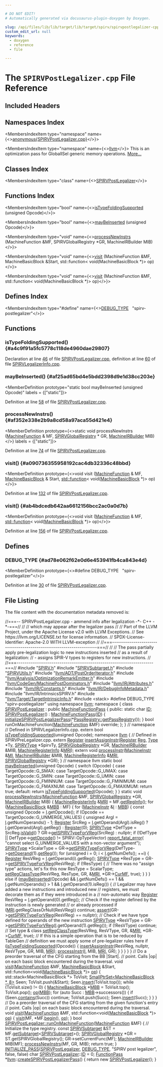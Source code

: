 ```yaml
---

# DO NOT EDIT!
# Automatically generated via docusaurus-plugin-doxygen by Doxygen.

slug: /api/files/lib/lib/target/lib/target/spirv/spirvpostlegalizer-cpp
custom_edit_url: null
keywords:
  - doxygen
  - reference
  - file

---
```





# The `SPIRVPostLegalizer.cpp` File Reference

<DoxygenPage pluginConfig={pluginConfig}>



## Included Headers

<IncludesList>
<IncludesListItem
  filePath="SPIRV.h"
  permalink="/docs/api/files/lib/lib/target/lib/target/spirv/spirv-h"
  isLocal="true" />
<IncludesListItem
  filePath="SPIRVSubtarget.h"
  permalink="/docs/api/files/lib/lib/target/lib/target/spirv/spirvsubtarget-h"
  isLocal="true" />
<IncludesListItem
  filePath="SPIRVUtils.h"
  permalink="/docs/api/files/lib/lib/target/lib/target/spirv/spirvutils-h"
  isLocal="true" />
<IncludesListItem
  filePath="llvm/ADT/PostOrderIterator.h"
  permalink="/docs/api/files/include/include/llvm/include/llvm/adt/postorderiterator-h"
  isLocal="true" />
<IncludesListItem
  filePath="llvm/Analysis/OptimizationRemarkEmitter.h"
  permalink="/docs/api/files/include/include/llvm/include/llvm/analysis/optimizationremarkemitter-h"
  isLocal="true" />
<IncludesListItem
  filePath="llvm/CodeGen/MachinePostDominators.h"
  permalink="/docs/api/files/include/include/llvm/include/llvm/codegen/machinepostdominators-h"
  isLocal="true" />
<IncludesListItem
  filePath="llvm/IR/Attributes.h"
  permalink="/docs/api/files/include/include/llvm/include/llvm/ir/attributes-h"
  isLocal="true" />
<IncludesListItem
  filePath="llvm/IR/Constants.h"
  permalink="/docs/api/files/include/include/llvm/include/llvm/ir/constants-h"
  isLocal="true" />
<IncludesListItem
  filePath="llvm/IR/DebugInfoMetadata.h"
  permalink="/docs/api/files/include/include/llvm/include/llvm/ir/debuginfometadata-h"
  isLocal="true" />
<IncludesListItem
  filePath="llvm/IR/IntrinsicsSPIRV.h"
  permalink=""
  isLocal="true" />
<IncludesListItem
  filePath="llvm/Target/TargetIntrinsicInfo.h"
  permalink="/docs/api/files/include/include/llvm/include/llvm/target/targetintrinsicinfo-h"
  isLocal="true" />
<IncludesListItem
  filePath="stack"
  permalink=""
  isLocal="false" />
</IncludesList>

## Namespaces Index

<MembersIndex>

<MembersIndexItem
  type="namespace"
  name={<><a href="/docs/api/namespaces/anonymous-spirvpostlegalizer-cpp-">anonymous&#123;SPIRVPostLegalizer.cpp&#125;</a></>}>
</MembersIndexItem>

<MembersIndexItem
  type="namespace"
  name={<><a href="/docs/api/namespaces/llvm">llvm</a></>}>
This is an optimization pass for GlobalISel generic memory operations. <a href="/docs/api/namespaces/llvm/#details">More...</a>
</MembersIndexItem>

</MembersIndex>

## Classes Index

<MembersIndex>

<MembersIndexItem
  type="class"
  name={<><a href="/docs/api/classes/anonymous-namespace-spirvpostlegalizer-cpp-/spirvpostlegalizer">SPIRVPostLegalizer</a></>}>
</MembersIndexItem>

</MembersIndex>

## Functions Index

<MembersIndex>

<MembersIndexItem
  type="bool"
  name={<><a href="#a4c9f91a5fc5778c118de4960dae29807">isTypeFoldingSupported</a> (unsigned Opcode)</>}>
</MembersIndexItem>

<MembersIndexItem
  type="bool"
  name={<><a href="#af25ad65bd4e5bdd2398d9e1d38cc203e">mayBeInserted</a> (unsigned Opcode)</>}>
</MembersIndexItem>

<MembersIndexItem
  type="void"
  name={<><a href="#af352e338e2b9a8cd58a97aca55d421e4">processNewInstrs</a> (MachineFunction &amp;MF, SPIRVGlobalRegistry &#42;GR, MachineIRBuilder MIB)</>}>
</MembersIndexItem>

<MembersIndexItem
  type="void"
  name={<><a href="#a090736355958192cac4db32336c48bbd">visit</a> (MachineFunction &amp;MF, MachineBasicBlock &amp;Start, std::function&lt; void(MachineBasicBlock &#42;)&gt; op)</>}>
</MembersIndexItem>

<MembersIndexItem
  type="void"
  name={<><a href="#ab4bdcedb642aa6612156bcc2ac0a0d7b">visit</a> (MachineFunction &amp;MF, std::function&lt; void(MachineBasicBlock &#42;)&gt; op)</>}>
</MembersIndexItem>

</MembersIndex>

## Defines Index

<MembersIndex>

<MembersIndexItem
  type="#define"
  name={<><a href="#ad78e062f62e0d6e453941fb4ca843e4d">DEBUG&#95;TYPE</a>&nbsp;&nbsp;&nbsp;&quot;spirv-postlegalizer&quot;</>}>
</MembersIndexItem>

</MembersIndex>


<SectionDefinition>

## Functions

### isTypeFoldingSupported() {#a4c9f91a5fc5778c118de4960dae29807}

<MemberDefinition
  prototype="bool isTypeFoldingSupported (unsigned Opcode)">

Declaration at line <a href="#l00046">46</a> of file <a href="/docs/api/files/lib/lib/target/lib/target/spirv/spirvpostlegalizer-cpp">SPIRVPostLegalizer.cpp</a>, definition at line <a href="/docs/api/files/lib/lib/target/lib/target/spirv/spirvlegalizerinfo-cpp/#l00060">60</a> of file <a href="/docs/api/files/lib/lib/target/lib/target/spirv/spirvlegalizerinfo-cpp">SPIRVLegalizerInfo.cpp</a>.
</MemberDefinition>

### mayBeInserted() {#af25ad65bd4e5bdd2398d9e1d38cc203e}

<MemberDefinition
  prototype="static bool mayBeInserted (unsigned Opcode)"
  labels = {["static"]}>

Definition at line <a href="#l00058">58</a> of file <a href="/docs/api/files/lib/lib/target/lib/target/spirv/spirvpostlegalizer-cpp">SPIRVPostLegalizer.cpp</a>.
</MemberDefinition>

### processNewInstrs() {#af352e338e2b9a8cd58a97aca55d421e4}

<MemberDefinition
  prototype={<>static void processNewInstrs (<a href="/docs/api/classes/llvm/machinefunction">MachineFunction</a> &amp; MF, <a href="/docs/api/classes/llvm/spirvglobalregistry">SPIRVGlobalRegistry</a> &#42; GR, <a href="/docs/api/classes/llvm/machineirbuilder">MachineIRBuilder</a> MIB)</>}
  labels = {["static"]}>

Definition at line <a href="#l00074">74</a> of file <a href="/docs/api/files/lib/lib/target/lib/target/spirv/spirvpostlegalizer-cpp">SPIRVPostLegalizer.cpp</a>.
</MemberDefinition>

### visit() {#a090736355958192cac4db32336c48bbd}

<MemberDefinition
  prototype={<>void visit (<a href="/docs/api/classes/llvm/machinefunction">MachineFunction</a> &amp; MF, <a href="/docs/api/classes/llvm/machinebasicblock">MachineBasicBlock</a> &amp; Start, <a href="/docs/api/files/lib/lib/analysis/regionprinter-cpp/#aa37fbbce2360106772fd97ed06455d55">std::function</a>&lt; void(<a href="/docs/api/classes/llvm/machinebasicblock">MachineBasicBlock</a> &#42;)&gt; op)</>}>

Definition at line <a href="#l00132">132</a> of file <a href="/docs/api/files/lib/lib/target/lib/target/spirv/spirvpostlegalizer-cpp">SPIRVPostLegalizer.cpp</a>.
</MemberDefinition>

### visit() {#ab4bdcedb642aa6612156bcc2ac0a0d7b}

<MemberDefinition
  prototype={<>void visit (<a href="/docs/api/classes/llvm/machinefunction">MachineFunction</a> &amp; MF, <a href="/docs/api/files/lib/lib/analysis/regionprinter-cpp/#aa37fbbce2360106772fd97ed06455d55">std::function</a>&lt; void(<a href="/docs/api/classes/llvm/machinebasicblock">MachineBasicBlock</a> &#42;)&gt; op)</>}>

Definition at line <a href="#l00156">156</a> of file <a href="/docs/api/files/lib/lib/target/lib/target/spirv/spirvpostlegalizer-cpp">SPIRVPostLegalizer.cpp</a>.
</MemberDefinition>

</SectionDefinition>

<SectionDefinition>

## Defines

### DEBUG&#95;TYPE {#ad78e062f62e0d6e453941fb4ca843e4d}

<MemberDefinition
  prototype={<>#define DEBUG&#95;TYPE&nbsp;&nbsp;&nbsp;&quot;spirv-postlegalizer&quot;</>}>

Definition at line <a href="#l00030">30</a> of file <a href="/docs/api/files/lib/lib/target/lib/target/spirv/spirvpostlegalizer-cpp">SPIRVPostLegalizer.cpp</a>.
</MemberDefinition>

</SectionDefinition>

## File Listing

The file content with the documentation metadata removed is:

<ProgramListing>

<Link id="l00001" /><CodeLine lineNumber="1"><span class="doxyHighlightComment">//===-- SPIRVPostLegalizer.cpp - ammend info after legalization -&#42;- C++ -&#42;-===//</span></CodeLine>
<Link id="l00002" /><CodeLine lineNumber="2"><span class="doxyHighlightComment">//</span></CodeLine>
<Link id="l00003" /><CodeLine lineNumber="3"><span class="doxyHighlightComment">// which may appear after the legalizer pass</span></CodeLine>
<Link id="l00004" /><CodeLine lineNumber="4"><span class="doxyHighlightComment">//</span></CodeLine>
<Link id="l00005" /><CodeLine lineNumber="5"><span class="doxyHighlightComment">// Part of the LLVM Project, under the Apache License v2.0 with LLVM Exceptions.</span></CodeLine>
<Link id="l00006" /><CodeLine lineNumber="6"><span class="doxyHighlightComment">// See https://llvm.org/LICENSE.txt for license information.</span></CodeLine>
<Link id="l00007" /><CodeLine lineNumber="7"><span class="doxyHighlightComment">// SPDX-License-Identifier: Apache-2.0 WITH LLVM-exception</span></CodeLine>
<Link id="l00008" /><CodeLine lineNumber="8"><span class="doxyHighlightComment">//</span></CodeLine>
<Link id="l00009" /><CodeLine lineNumber="9"><span class="doxyHighlightComment">//===----------------------------------------------------------------------===//</span></CodeLine>
<Link id="l00010" /><CodeLine lineNumber="10"><span class="doxyHighlightComment">//</span></CodeLine>
<Link id="l00011" /><CodeLine lineNumber="11"><span class="doxyHighlightComment">// The pass partially apply pre-legalization logic to new instructions inserted</span></CodeLine>
<Link id="l00012" /><CodeLine lineNumber="12"><span class="doxyHighlightComment">// as a result of legalization:</span></CodeLine>
<Link id="l00013" /><CodeLine lineNumber="13"><span class="doxyHighlightComment">// - assigns SPIR-V types to registers for new instructions.</span></CodeLine>
<Link id="l00014" /><CodeLine lineNumber="14"><span class="doxyHighlightComment">//</span></CodeLine>
<Link id="l00015" /><CodeLine lineNumber="15"><span class="doxyHighlightComment">//===----------------------------------------------------------------------===//</span></CodeLine>
<Link id="l00016" /><CodeLine lineNumber="16"></CodeLine>
<Link id="l00017" /><CodeLine lineNumber="17"><span class="doxyHighlightPreprocessor">#include &quot;<a href="/docs/api/files/lib/lib/target/lib/target/spirv/spirv-h">SPIRV.h</a>&quot;</span></CodeLine>
<Link id="l00018" /><CodeLine lineNumber="18"><span class="doxyHighlightPreprocessor">#include &quot;<a href="/docs/api/files/lib/lib/target/lib/target/spirv/spirvsubtarget-h">SPIRVSubtarget.h</a>&quot;</span></CodeLine>
<Link id="l00019" /><CodeLine lineNumber="19"><span class="doxyHighlightPreprocessor">#include &quot;<a href="/docs/api/files/lib/lib/target/lib/target/spirv/spirvutils-h">SPIRVUtils.h</a>&quot;</span></CodeLine>
<Link id="l00020" /><CodeLine lineNumber="20"><span class="doxyHighlightPreprocessor">#include &quot;<a href="/docs/api/files/include/include/llvm/include/llvm/adt/postorderiterator-h">llvm/ADT/PostOrderIterator.h</a>&quot;</span></CodeLine>
<Link id="l00021" /><CodeLine lineNumber="21"><span class="doxyHighlightPreprocessor">#include &quot;<a href="/docs/api/files/include/include/llvm/include/llvm/analysis/optimizationremarkemitter-h">llvm/Analysis/OptimizationRemarkEmitter.h</a>&quot;</span></CodeLine>
<Link id="l00022" /><CodeLine lineNumber="22"><span class="doxyHighlightPreprocessor">#include &quot;<a href="/docs/api/files/include/include/llvm/include/llvm/codegen/machinepostdominators-h">llvm/CodeGen/MachinePostDominators.h</a>&quot;</span></CodeLine>
<Link id="l00023" /><CodeLine lineNumber="23"><span class="doxyHighlightPreprocessor">#include &quot;<a href="/docs/api/files/include/include/llvm/include/llvm/ir/attributes-h">llvm/IR/Attributes.h</a>&quot;</span></CodeLine>
<Link id="l00024" /><CodeLine lineNumber="24"><span class="doxyHighlightPreprocessor">#include &quot;<a href="/docs/api/files/include/include/llvm/include/llvm/ir/constants-h">llvm/IR/Constants.h</a>&quot;</span></CodeLine>
<Link id="l00025" /><CodeLine lineNumber="25"><span class="doxyHighlightPreprocessor">#include &quot;<a href="/docs/api/files/include/include/llvm/include/llvm/ir/debuginfometadata-h">llvm/IR/DebugInfoMetadata.h</a>&quot;</span></CodeLine>
<Link id="l00026" /><CodeLine lineNumber="26"><span class="doxyHighlightPreprocessor">#include &quot;llvm/IR/IntrinsicsSPIRV.h&quot;</span></CodeLine>
<Link id="l00027" /><CodeLine lineNumber="27"><span class="doxyHighlightPreprocessor">#include &quot;<a href="/docs/api/files/include/include/llvm/include/llvm/target/targetintrinsicinfo-h">llvm/Target/TargetIntrinsicInfo.h</a>&quot;</span></CodeLine>
<Link id="l00028" /><CodeLine lineNumber="28"><span class="doxyHighlightPreprocessor">#include &lt;stack&gt;</span></CodeLine>
<Link id="l00029" /><CodeLine lineNumber="29"></CodeLine>
<Link id="l00030" /><CodeLine lineNumber="30" lineLink="#ad78e062f62e0d6e453941fb4ca843e4d"><span class="doxyHighlightPreprocessor">#define DEBUG&#95;TYPE &quot;spirv-postlegalizer&quot;</span></CodeLine>
<Link id="l00031" /><CodeLine lineNumber="31"></CodeLine>
<Link id="l00032" /><CodeLine lineNumber="32"><span class="doxyHighlightKeyword">using namespace </span><span class="doxyHighlight"><a href="/docs/api/namespaces/llvm">llvm</a>;</span></CodeLine>
<Link id="l00033" /><CodeLine lineNumber="33"></CodeLine>
<Link id="l00034" /><CodeLine lineNumber="34" lineLink="/docs/api/namespaces/anonymous-spirvpostlegalizer-cpp-"><span class="doxyHighlightKeyword">namespace </span><span class="doxyHighlight">&#123;</span></CodeLine>
<Link id="l00035" /><CodeLine lineNumber="35" lineLink="/docs/api/classes/anonymous-namespace-spirvpostlegalizer-cpp-/spirvpostlegalizer"><span class="doxyHighlightKeyword">class </span><span class="doxyHighlight"><a href="/docs/api/classes/anonymous-namespace-spirvpostlegalizer-cpp-/spirvpostlegalizer/#aa85542cc4b7dc9fb353a528f2691bf77">SPIRVPostLegalizer</a> : </span><span class="doxyHighlightKeyword">public</span><span class="doxyHighlight"> <a href="/docs/api/classes/llvm/machinefunctionpass/#a29c81d2386f4a727c6d33413807530c8">MachineFunctionPass</a> &#123;</span></CodeLine>
<Link id="l00036" /><CodeLine lineNumber="36"><span class="doxyHighlightKeyword">public</span><span class="doxyHighlight">:</span></CodeLine>
<Link id="l00037" /><CodeLine lineNumber="37" lineLink="/docs/api/classes/anonymous-namespace-spirvpostlegalizer-cpp-/spirvpostlegalizer/#a5393d5feec025dae03860aa9bf098f54"><span class="doxyHighlight">  </span><span class="doxyHighlightKeyword">static</span><span class="doxyHighlight"> </span><span class="doxyHighlightKeywordType">char</span><span class="doxyHighlight"> <a href="/docs/api/classes/anonymous-namespace-spirvpostlegalizer-cpp-/spirvpostlegalizer/#a5393d5feec025dae03860aa9bf098f54">ID</a>;</span></CodeLine>
<Link id="l00038" /><CodeLine lineNumber="38" lineLink="/docs/api/classes/anonymous-namespace-spirvpostlegalizer-cpp-/spirvpostlegalizer/#aa85542cc4b7dc9fb353a528f2691bf77"><span class="doxyHighlight">  <a href="/docs/api/classes/anonymous-namespace-spirvpostlegalizer-cpp-/spirvpostlegalizer/#aa85542cc4b7dc9fb353a528f2691bf77">SPIRVPostLegalizer</a>() : <a href="/docs/api/classes/llvm/machinefunctionpass/#a29c81d2386f4a727c6d33413807530c8">MachineFunctionPass</a>(<a href="/docs/api/classes/anonymous-namespace-spirvpostlegalizer-cpp-/spirvpostlegalizer/#a5393d5feec025dae03860aa9bf098f54">ID</a>) &#123;</span></CodeLine>
<Link id="l00039" /><CodeLine lineNumber="39"><span class="doxyHighlight">    <a href="/docs/api/namespaces/llvm/#a9d3a029b26efa56316ef9fb297770a48">initializeSPIRVPostLegalizerPass</a>(&#42;<a href="/docs/api/classes/llvm/passregistry/#a05a729900b76c89e808c6c3094921b2f">PassRegistry::getPassRegistry</a>());</span></CodeLine>
<Link id="l00040" /><CodeLine lineNumber="40"><span class="doxyHighlight">  &#125;</span></CodeLine>
<Link id="l00041" /><CodeLine lineNumber="41"><span class="doxyHighlight">  </span><span class="doxyHighlightKeywordType">bool</span><span class="doxyHighlight"> runOnMachineFunction(<a href="/docs/api/classes/llvm/machinefunction">MachineFunction</a> &amp;MF) </span><span class="doxyHighlightKeyword">override</span><span class="doxyHighlight">;</span></CodeLine>
<Link id="l00042" /><CodeLine lineNumber="42"><span class="doxyHighlight">&#125;;</span></CodeLine>
<Link id="l00043" /><CodeLine lineNumber="43"><span class="doxyHighlight">&#125; </span><span class="doxyHighlightComment">// namespace</span></CodeLine>
<Link id="l00044" /><CodeLine lineNumber="44"></CodeLine>
<Link id="l00045" /><CodeLine lineNumber="45"><span class="doxyHighlightComment">// Defined in SPIRVLegalizerInfo.cpp.</span></CodeLine>
<Link id="l00046" /><CodeLine lineNumber="46"><span class="doxyHighlightKeyword">extern</span><span class="doxyHighlight"> </span><span class="doxyHighlightKeywordType">bool</span><span class="doxyHighlight"> <a href="#a4c9f91a5fc5778c118de4960dae29807">isTypeFoldingSupported</a>(</span><span class="doxyHighlightKeywordType">unsigned</span><span class="doxyHighlight"> Opcode);</span></CodeLine>
<Link id="l00047" /><CodeLine lineNumber="47"></CodeLine>
<Link id="l00048" /><CodeLine lineNumber="48"><span class="doxyHighlightKeyword">namespace </span><span class="doxyHighlight"><a href="/docs/api/namespaces/llvm">llvm</a> &#123;</span></CodeLine>
<Link id="l00049" /><CodeLine lineNumber="49"><span class="doxyHighlightComment">//  Defined in SPIRVPreLegalizer.cpp.</span></CodeLine>
<Link id="l00050" /><CodeLine lineNumber="50"><span class="doxyHighlightKeyword">extern</span><span class="doxyHighlight"> <a href="/docs/api/classes/llvm/register">Register</a> <a href="/docs/api/namespaces/llvm/#a3a2222b2a89839a157c1b2992743effe">insertAssignInstr</a>(<a href="/docs/api/classes/llvm/register">Register</a> <a href="/docs/api/files/lib/lib/codegen/machinesink-cpp/#a359e1ff26f6d466d927a61aae45b05c3">Reg</a>, <a href="/docs/api/classes/llvm/type">Type</a> &#42;Ty, <a href="/docs/api/namespaces/llvm/#a8555f84b0afdf8f97a3dff75ed354ec2">SPIRVType</a> &#42;SpirvTy,</span></CodeLine>
<Link id="l00051" /><CodeLine lineNumber="51"><span class="doxyHighlight">                                  <a href="/docs/api/classes/llvm/spirvglobalregistry">SPIRVGlobalRegistry</a> &#42;GR,</span></CodeLine>
<Link id="l00052" /><CodeLine lineNumber="52"><span class="doxyHighlight">                                  <a href="/docs/api/classes/llvm/machineirbuilder">MachineIRBuilder</a> &amp;MIB,</span></CodeLine>
<Link id="l00053" /><CodeLine lineNumber="53"><span class="doxyHighlight">                                  <a href="/docs/api/classes/llvm/machineregisterinfo">MachineRegisterInfo</a> &amp;<a href="/docs/api/files/lib/lib/target/lib/target/aarch64/aarch64advsimdscalarpass-cpp/#aacd2ab195054a3e6a74bfbb9d5d571c8">MRI</a>);</span></CodeLine>
<Link id="l00054" /><CodeLine lineNumber="54"><span class="doxyHighlightKeyword">extern</span><span class="doxyHighlight"> </span><span class="doxyHighlightKeywordType">void</span><span class="doxyHighlight"> <a href="/docs/api/namespaces/llvm/#ab2d5aaa74bb3796fbcd85861222730ab">processInstr</a>(<a href="/docs/api/classes/llvm/machineinstr">MachineInstr</a> &amp;<a href="/docs/api/files/lib/lib/codegen/lib/codegen/globalisel/irtranslator-cpp/#abe44dfdea65b4f7e11e0a608ab708b76">MI</a>, <a href="/docs/api/classes/llvm/machineirbuilder">MachineIRBuilder</a> &amp;MIB,</span></CodeLine>
<Link id="l00055" /><CodeLine lineNumber="55"><span class="doxyHighlight">                         <a href="/docs/api/classes/llvm/machineregisterinfo">MachineRegisterInfo</a> &amp;<a href="/docs/api/files/lib/lib/target/lib/target/aarch64/aarch64advsimdscalarpass-cpp/#aacd2ab195054a3e6a74bfbb9d5d571c8">MRI</a>, <a href="/docs/api/classes/llvm/spirvglobalregistry">SPIRVGlobalRegistry</a> &#42;GR);</span></CodeLine>
<Link id="l00056" /><CodeLine lineNumber="56"><span class="doxyHighlight">&#125; </span><span class="doxyHighlightComment">// namespace llvm</span></CodeLine>
<Link id="l00057" /><CodeLine lineNumber="57"></CodeLine>
<Link id="l00058" /><CodeLine lineNumber="58" lineLink="#af25ad65bd4e5bdd2398d9e1d38cc203e"><span class="doxyHighlightKeyword">static</span><span class="doxyHighlight"> </span><span class="doxyHighlightKeywordType">bool</span><span class="doxyHighlight"> <a href="#af25ad65bd4e5bdd2398d9e1d38cc203e">mayBeInserted</a>(</span><span class="doxyHighlightKeywordType">unsigned</span><span class="doxyHighlight"> Opcode) &#123;</span></CodeLine>
<Link id="l00059" /><CodeLine lineNumber="59"><span class="doxyHighlight">  </span><span class="doxyHighlightKeywordFlow">switch</span><span class="doxyHighlight"> (Opcode) &#123;</span></CodeLine>
<Link id="l00060" /><CodeLine lineNumber="60"><span class="doxyHighlight">  </span><span class="doxyHighlightKeywordFlow">case</span><span class="doxyHighlight"> TargetOpcode::G&#95;SMAX:</span></CodeLine>
<Link id="l00061" /><CodeLine lineNumber="61"><span class="doxyHighlight">  </span><span class="doxyHighlightKeywordFlow">case</span><span class="doxyHighlight"> TargetOpcode::G&#95;UMAX:</span></CodeLine>
<Link id="l00062" /><CodeLine lineNumber="62"><span class="doxyHighlight">  </span><span class="doxyHighlightKeywordFlow">case</span><span class="doxyHighlight"> TargetOpcode::G&#95;SMIN:</span></CodeLine>
<Link id="l00063" /><CodeLine lineNumber="63"><span class="doxyHighlight">  </span><span class="doxyHighlightKeywordFlow">case</span><span class="doxyHighlight"> TargetOpcode::G&#95;UMIN:</span></CodeLine>
<Link id="l00064" /><CodeLine lineNumber="64"><span class="doxyHighlight">  </span><span class="doxyHighlightKeywordFlow">case</span><span class="doxyHighlight"> TargetOpcode::G&#95;FMINNUM:</span></CodeLine>
<Link id="l00065" /><CodeLine lineNumber="65"><span class="doxyHighlight">  </span><span class="doxyHighlightKeywordFlow">case</span><span class="doxyHighlight"> TargetOpcode::G&#95;FMINIMUM:</span></CodeLine>
<Link id="l00066" /><CodeLine lineNumber="66"><span class="doxyHighlight">  </span><span class="doxyHighlightKeywordFlow">case</span><span class="doxyHighlight"> TargetOpcode::G&#95;FMAXNUM:</span></CodeLine>
<Link id="l00067" /><CodeLine lineNumber="67"><span class="doxyHighlight">  </span><span class="doxyHighlightKeywordFlow">case</span><span class="doxyHighlight"> TargetOpcode::G&#95;FMAXIMUM:</span></CodeLine>
<Link id="l00068" /><CodeLine lineNumber="68"><span class="doxyHighlight">    </span><span class="doxyHighlightKeywordFlow">return</span><span class="doxyHighlight"> </span><span class="doxyHighlightKeyword">true</span><span class="doxyHighlight">;</span></CodeLine>
<Link id="l00069" /><CodeLine lineNumber="69"><span class="doxyHighlight">  </span><span class="doxyHighlightKeywordFlow">default</span><span class="doxyHighlight">:</span></CodeLine>
<Link id="l00070" /><CodeLine lineNumber="70"><span class="doxyHighlight">    </span><span class="doxyHighlightKeywordFlow">return</span><span class="doxyHighlight"> <a href="#a4c9f91a5fc5778c118de4960dae29807">isTypeFoldingSupported</a>(Opcode);</span></CodeLine>
<Link id="l00071" /><CodeLine lineNumber="71"><span class="doxyHighlight">  &#125;</span></CodeLine>
<Link id="l00072" /><CodeLine lineNumber="72"><span class="doxyHighlight">&#125;</span></CodeLine>
<Link id="l00073" /><CodeLine lineNumber="73"></CodeLine>
<Link id="l00074" /><CodeLine lineNumber="74" lineLink="#af352e338e2b9a8cd58a97aca55d421e4"><span class="doxyHighlightKeyword">static</span><span class="doxyHighlight"> </span><span class="doxyHighlightKeywordType">void</span><span class="doxyHighlight"> <a href="#af352e338e2b9a8cd58a97aca55d421e4">processNewInstrs</a>(<a href="/docs/api/classes/llvm/machinefunction">MachineFunction</a> &amp;MF, <a href="/docs/api/classes/llvm/spirvglobalregistry">SPIRVGlobalRegistry</a> &#42;GR,</span></CodeLine>
<Link id="l00075" /><CodeLine lineNumber="75"><span class="doxyHighlight">                             <a href="/docs/api/classes/llvm/machineirbuilder">MachineIRBuilder</a> MIB) &#123;</span></CodeLine>
<Link id="l00076" /><CodeLine lineNumber="76"><span class="doxyHighlight">  <a href="/docs/api/classes/llvm/machineregisterinfo">MachineRegisterInfo</a> &amp;<a href="/docs/api/files/lib/lib/target/lib/target/aarch64/aarch64advsimdscalarpass-cpp/#aacd2ab195054a3e6a74bfbb9d5d571c8">MRI</a> = MF.<a href="/docs/api/classes/llvm/machinefunction/#a810234b6b3d223b7c74a4253fcc5ea5e">getRegInfo</a>();</span></CodeLine>
<Link id="l00077" /><CodeLine lineNumber="77"></CodeLine>
<Link id="l00078" /><CodeLine lineNumber="78"><span class="doxyHighlight">  </span><span class="doxyHighlightKeywordFlow">for</span><span class="doxyHighlight"> (<a href="/docs/api/classes/llvm/machinebasicblock">MachineBasicBlock</a> &amp;<a href="/docs/api/files/lib/lib/target/lib/target/arm/armslshardening-cpp/#a5958512eae2979bd2eb383977996a600">MBB</a> : MF) &#123;</span></CodeLine>
<Link id="l00079" /><CodeLine lineNumber="79"><span class="doxyHighlight">    </span><span class="doxyHighlightKeywordFlow">for</span><span class="doxyHighlight"> (<a href="/docs/api/classes/llvm/machineinstr">MachineInstr</a> &amp;<a href="/docs/api/files/lib/lib/support/md5-cpp/#ac0eafdc9ee161b71e7af98af736952fd">I</a> : <a href="/docs/api/files/lib/lib/target/lib/target/arm/armslshardening-cpp/#a5958512eae2979bd2eb383977996a600">MBB</a>) &#123;</span></CodeLine>
<Link id="l00080" /><CodeLine lineNumber="80"><span class="doxyHighlight">      </span><span class="doxyHighlightKeyword">const</span><span class="doxyHighlight"> </span><span class="doxyHighlightKeywordType">unsigned</span><span class="doxyHighlight"> Opcode = <a href="/docs/api/files/lib/lib/support/md5-cpp/#ac0eafdc9ee161b71e7af98af736952fd">I</a>.getOpcode();</span></CodeLine>
<Link id="l00081" /><CodeLine lineNumber="81"><span class="doxyHighlight">      </span><span class="doxyHighlightKeywordFlow">if</span><span class="doxyHighlight"> (Opcode == TargetOpcode::G&#95;UNMERGE&#95;VALUES) &#123;</span></CodeLine>
<Link id="l00082" /><CodeLine lineNumber="82"><span class="doxyHighlight">        </span><span class="doxyHighlightKeywordType">unsigned</span><span class="doxyHighlight"> ArgI = <a href="/docs/api/files/lib/lib/support/md5-cpp/#ac0eafdc9ee161b71e7af98af736952fd">I</a>.getNumOperands() - 1;</span></CodeLine>
<Link id="l00083" /><CodeLine lineNumber="83"><span class="doxyHighlight">        <a href="/docs/api/classes/llvm/register">Register</a> SrcReg = <a href="/docs/api/files/lib/lib/support/md5-cpp/#ac0eafdc9ee161b71e7af98af736952fd">I</a>.getOperand(ArgI).isReg()</span></CodeLine>
<Link id="l00084" /><CodeLine lineNumber="84"><span class="doxyHighlight">                              ? <a href="/docs/api/files/lib/lib/support/md5-cpp/#ac0eafdc9ee161b71e7af98af736952fd">I</a>.getOperand(ArgI).getReg()</span></CodeLine>
<Link id="l00085" /><CodeLine lineNumber="85"><span class="doxyHighlight">                              : <a href="/docs/api/files/lib/lib/transforms/lib/transforms/utils/mem2reg-cpp/#a6fde3eb6ca09ddf2fd76432176d817bb">Register</a>(0);</span></CodeLine>
<Link id="l00086" /><CodeLine lineNumber="86"><span class="doxyHighlight">        <a href="/docs/api/namespaces/llvm/#a8555f84b0afdf8f97a3dff75ed354ec2">SPIRVType</a> &#42;DefType =</span></CodeLine>
<Link id="l00087" /><CodeLine lineNumber="87"><span class="doxyHighlight">            SrcReg.<a href="/docs/api/classes/llvm/register/#a7407603b3efcdc8d4c2b76697be34528">isValid</a>() ? GR-&gt;<a href="/docs/api/classes/llvm/spirvglobalregistry/#a05b34a70cde1fcbdcb0767cf218c1752">getSPIRVTypeForVReg</a>(SrcReg) : </span><span class="doxyHighlightKeyword">nullptr</span><span class="doxyHighlight">;</span></CodeLine>
<Link id="l00088" /><CodeLine lineNumber="88"><span class="doxyHighlight">        </span><span class="doxyHighlightKeywordFlow">if</span><span class="doxyHighlight"> (!DefType || DefType-&gt;<a href="/docs/api/classes/llvm/machineinstr/#a0363204b5fbab08a46f5a7cd7f376f78">getOpcode</a>() != SPIRV::OpTypeVector)</span></CodeLine>
<Link id="l00089" /><CodeLine lineNumber="89"><span class="doxyHighlight">          <a href="/docs/api/namespaces/llvm/#a7f2a3d4dcfee70225988aec53ff1e173">report&#95;fatal&#95;error</a>(</span></CodeLine>
<Link id="l00090" /><CodeLine lineNumber="90"><span class="doxyHighlight">              </span><span class="doxyHighlightStringLiteral">&quot;cannot select G&#95;UNMERGE&#95;VALUES with a non-vector argument&quot;</span><span class="doxyHighlight">);</span></CodeLine>
<Link id="l00091" /><CodeLine lineNumber="91"><span class="doxyHighlight">        <a href="/docs/api/namespaces/llvm/#a8555f84b0afdf8f97a3dff75ed354ec2">SPIRVType</a> &#42;ScalarType =</span></CodeLine>
<Link id="l00092" /><CodeLine lineNumber="92"><span class="doxyHighlight">            GR-&gt;<a href="/docs/api/classes/llvm/spirvglobalregistry/#a05b34a70cde1fcbdcb0767cf218c1752">getSPIRVTypeForVReg</a>(DefType-&gt;<a href="/docs/api/classes/llvm/machineinstr/#ad67c9230577a0b640c52852c75c93939">getOperand</a>(1).<a href="/docs/api/classes/llvm/machineoperand/#ac0035d7c1c860501c877c20e6e93297b">getReg</a>());</span></CodeLine>
<Link id="l00093" /><CodeLine lineNumber="93"><span class="doxyHighlight">        </span><span class="doxyHighlightKeywordFlow">for</span><span class="doxyHighlight"> (</span><span class="doxyHighlightKeywordType">unsigned</span><span class="doxyHighlight"> i = 0; i &lt; <a href="/docs/api/files/lib/lib/support/md5-cpp/#ac0eafdc9ee161b71e7af98af736952fd">I</a>.getNumDefs(); ++i) &#123;</span></CodeLine>
<Link id="l00094" /><CodeLine lineNumber="94"><span class="doxyHighlight">          <a href="/docs/api/classes/llvm/register">Register</a> ResVReg = <a href="/docs/api/files/lib/lib/support/md5-cpp/#ac0eafdc9ee161b71e7af98af736952fd">I</a>.getOperand(i).getReg();</span></CodeLine>
<Link id="l00095" /><CodeLine lineNumber="95"><span class="doxyHighlight">          <a href="/docs/api/namespaces/llvm/#a8555f84b0afdf8f97a3dff75ed354ec2">SPIRVType</a> &#42;ResType = GR-&gt;<a href="/docs/api/classes/llvm/spirvglobalregistry/#a05b34a70cde1fcbdcb0767cf218c1752">getSPIRVTypeForVReg</a>(ResVReg);</span></CodeLine>
<Link id="l00096" /><CodeLine lineNumber="96"><span class="doxyHighlight">          </span><span class="doxyHighlightKeywordFlow">if</span><span class="doxyHighlight"> (!ResType) &#123;</span></CodeLine>
<Link id="l00097" /><CodeLine lineNumber="97"><span class="doxyHighlight">            </span><span class="doxyHighlightComment">// There was no &quot;assign type&quot; actions, let&#39;s fix this now</span></CodeLine>
<Link id="l00098" /><CodeLine lineNumber="98"><span class="doxyHighlight">            ResType = ScalarType;</span></CodeLine>
<Link id="l00099" /><CodeLine lineNumber="99"><span class="doxyHighlight">            <a href="/docs/api/namespaces/llvm/#a7d3f9bac9bdd3f5fc36a5f5e13480d4a">setRegClassType</a>(ResVReg, ResType, GR, &amp;<a href="/docs/api/files/lib/lib/target/lib/target/aarch64/aarch64advsimdscalarpass-cpp/#aacd2ab195054a3e6a74bfbb9d5d571c8">MRI</a>, &#42;GR-&gt;<a href="/docs/api/classes/llvm/spirvglobalregistry/#a7692d43a010892d4aeb5e6e81a083b3e">CurMF</a>, </span><span class="doxyHighlightKeyword">true</span><span class="doxyHighlight">);</span></CodeLine>
<Link id="l00100" /><CodeLine lineNumber="100"><span class="doxyHighlight">          &#125;</span></CodeLine>
<Link id="l00101" /><CodeLine lineNumber="101"><span class="doxyHighlight">        &#125;</span></CodeLine>
<Link id="l00102" /><CodeLine lineNumber="102"><span class="doxyHighlight">      &#125; </span><span class="doxyHighlightKeywordFlow">else</span><span class="doxyHighlight"> </span><span class="doxyHighlightKeywordFlow">if</span><span class="doxyHighlight"> (<a href="#af25ad65bd4e5bdd2398d9e1d38cc203e">mayBeInserted</a>(Opcode) &amp;&amp; <a href="/docs/api/files/lib/lib/support/md5-cpp/#ac0eafdc9ee161b71e7af98af736952fd">I</a>.getNumDefs() == 1 &amp;&amp;</span></CodeLine>
<Link id="l00103" /><CodeLine lineNumber="103"><span class="doxyHighlight">                 <a href="/docs/api/files/lib/lib/support/md5-cpp/#ac0eafdc9ee161b71e7af98af736952fd">I</a>.getNumOperands() &gt; 1 &amp;&amp; <a href="/docs/api/files/lib/lib/support/md5-cpp/#ac0eafdc9ee161b71e7af98af736952fd">I</a>.getOperand(1).isReg()) &#123;</span></CodeLine>
<Link id="l00104" /><CodeLine lineNumber="104"><span class="doxyHighlight">        </span><span class="doxyHighlightComment">// Legalizer may have added a new instructions and introduced new</span></CodeLine>
<Link id="l00105" /><CodeLine lineNumber="105"><span class="doxyHighlight">        </span><span class="doxyHighlightComment">// registers, we must decorate them as if they were introduced in a</span></CodeLine>
<Link id="l00106" /><CodeLine lineNumber="106"><span class="doxyHighlight">        </span><span class="doxyHighlightComment">// non-automatic way</span></CodeLine>
<Link id="l00107" /><CodeLine lineNumber="107"><span class="doxyHighlight">        <a href="/docs/api/classes/llvm/register">Register</a> ResVReg = <a href="/docs/api/files/lib/lib/support/md5-cpp/#ac0eafdc9ee161b71e7af98af736952fd">I</a>.getOperand(0).getReg();</span></CodeLine>
<Link id="l00108" /><CodeLine lineNumber="108"><span class="doxyHighlight">        </span><span class="doxyHighlightComment">// Check if the register defined by the instruction is newly generated</span></CodeLine>
<Link id="l00109" /><CodeLine lineNumber="109"><span class="doxyHighlight">        </span><span class="doxyHighlightComment">// or already processed</span></CodeLine>
<Link id="l00110" /><CodeLine lineNumber="110"><span class="doxyHighlight">        </span><span class="doxyHighlightKeywordFlow">if</span><span class="doxyHighlight"> (<a href="/docs/api/files/lib/lib/target/lib/target/aarch64/aarch64advsimdscalarpass-cpp/#aacd2ab195054a3e6a74bfbb9d5d571c8">MRI</a>.getRegClassOrNull(ResVReg))</span></CodeLine>
<Link id="l00111" /><CodeLine lineNumber="111"><span class="doxyHighlight">          </span><span class="doxyHighlightKeywordFlow">continue</span><span class="doxyHighlight">;</span></CodeLine>
<Link id="l00112" /><CodeLine lineNumber="112"><span class="doxyHighlight">        <a href="/docs/api/files/lib/lib/target/lib/target/amdgpu/silowercontrolflow-cpp/#a4868c5d81c5ccc98c47aeab6244346a0">assert</a>(GR-&gt;<a href="/docs/api/classes/llvm/spirvglobalregistry/#a05b34a70cde1fcbdcb0767cf218c1752">getSPIRVTypeForVReg</a>(ResVReg) == </span><span class="doxyHighlightKeyword">nullptr</span><span class="doxyHighlight">);</span></CodeLine>
<Link id="l00113" /><CodeLine lineNumber="113"><span class="doxyHighlight">        </span><span class="doxyHighlightComment">// Check if we have type defined for operands of the new instruction</span></CodeLine>
<Link id="l00114" /><CodeLine lineNumber="114"><span class="doxyHighlight">        <a href="/docs/api/namespaces/llvm/#a8555f84b0afdf8f97a3dff75ed354ec2">SPIRVType</a> &#42;ResVType = GR-&gt;<a href="/docs/api/classes/llvm/spirvglobalregistry/#a05b34a70cde1fcbdcb0767cf218c1752">getSPIRVTypeForVReg</a>(<a href="/docs/api/files/lib/lib/support/md5-cpp/#ac0eafdc9ee161b71e7af98af736952fd">I</a>.getOperand(1).getReg());</span></CodeLine>
<Link id="l00115" /><CodeLine lineNumber="115"><span class="doxyHighlight">        </span><span class="doxyHighlightKeywordFlow">if</span><span class="doxyHighlight"> (!ResVType)</span></CodeLine>
<Link id="l00116" /><CodeLine lineNumber="116"><span class="doxyHighlight">          </span><span class="doxyHighlightKeywordFlow">continue</span><span class="doxyHighlight">;</span></CodeLine>
<Link id="l00117" /><CodeLine lineNumber="117"><span class="doxyHighlight">        </span><span class="doxyHighlightComment">// Set type &amp; class</span></CodeLine>
<Link id="l00118" /><CodeLine lineNumber="118"><span class="doxyHighlight">        <a href="/docs/api/namespaces/llvm/#a7d3f9bac9bdd3f5fc36a5f5e13480d4a">setRegClassType</a>(ResVReg, ResVType, GR, &amp;<a href="/docs/api/files/lib/lib/target/lib/target/aarch64/aarch64advsimdscalarpass-cpp/#aacd2ab195054a3e6a74bfbb9d5d571c8">MRI</a>, &#42;GR-&gt;<a href="/docs/api/classes/llvm/spirvglobalregistry/#a7692d43a010892d4aeb5e6e81a083b3e">CurMF</a>, </span><span class="doxyHighlightKeyword">true</span><span class="doxyHighlight">);</span></CodeLine>
<Link id="l00119" /><CodeLine lineNumber="119"><span class="doxyHighlight">        </span><span class="doxyHighlightComment">// If this is a simple operation that is to be reduced by TableGen</span></CodeLine>
<Link id="l00120" /><CodeLine lineNumber="120"><span class="doxyHighlight">        </span><span class="doxyHighlightComment">// definition we must apply some of pre-legalizer rules here</span></CodeLine>
<Link id="l00121" /><CodeLine lineNumber="121"><span class="doxyHighlight">        </span><span class="doxyHighlightKeywordFlow">if</span><span class="doxyHighlight"> (<a href="#a4c9f91a5fc5778c118de4960dae29807">isTypeFoldingSupported</a>(Opcode)) &#123;</span></CodeLine>
<Link id="l00122" /><CodeLine lineNumber="122"><span class="doxyHighlight">          <a href="/docs/api/namespaces/llvm/#a3a2222b2a89839a157c1b2992743effe">insertAssignInstr</a>(ResVReg, </span><span class="doxyHighlightKeyword">nullptr</span><span class="doxyHighlight">, ResVType, GR, MIB, <a href="/docs/api/files/lib/lib/target/lib/target/aarch64/aarch64advsimdscalarpass-cpp/#aacd2ab195054a3e6a74bfbb9d5d571c8">MRI</a>);</span></CodeLine>
<Link id="l00123" /><CodeLine lineNumber="123"><span class="doxyHighlight">          <a href="/docs/api/namespaces/llvm/#ab2d5aaa74bb3796fbcd85861222730ab">processInstr</a>(<a href="/docs/api/files/lib/lib/support/md5-cpp/#ac0eafdc9ee161b71e7af98af736952fd">I</a>, MIB, <a href="/docs/api/files/lib/lib/target/lib/target/aarch64/aarch64advsimdscalarpass-cpp/#aacd2ab195054a3e6a74bfbb9d5d571c8">MRI</a>, GR);</span></CodeLine>
<Link id="l00124" /><CodeLine lineNumber="124"><span class="doxyHighlight">        &#125;</span></CodeLine>
<Link id="l00125" /><CodeLine lineNumber="125"><span class="doxyHighlight">      &#125;</span></CodeLine>
<Link id="l00126" /><CodeLine lineNumber="126"><span class="doxyHighlight">    &#125;</span></CodeLine>
<Link id="l00127" /><CodeLine lineNumber="127"><span class="doxyHighlight">  &#125;</span></CodeLine>
<Link id="l00128" /><CodeLine lineNumber="128"><span class="doxyHighlight">&#125;</span></CodeLine>
<Link id="l00129" /><CodeLine lineNumber="129"></CodeLine>
<Link id="l00130" /><CodeLine lineNumber="130"><span class="doxyHighlightComment">// Do a preorder traversal of the CFG starting from the BB |Start|.</span></CodeLine>
<Link id="l00131" /><CodeLine lineNumber="131"><span class="doxyHighlightComment">// point. Calls |op| on each basic block encountered during the traversal.</span></CodeLine>
<Link id="l00132" /><CodeLine lineNumber="132" lineLink="#a090736355958192cac4db32336c48bbd"><span class="doxyHighlightKeywordType">void</span><span class="doxyHighlight"> <a href="#a090736355958192cac4db32336c48bbd">visit</a>(<a href="/docs/api/classes/llvm/machinefunction">MachineFunction</a> &amp;MF, <a href="/docs/api/classes/llvm/machinebasicblock">MachineBasicBlock</a> &amp;Start,</span></CodeLine>
<Link id="l00133" /><CodeLine lineNumber="133"><span class="doxyHighlight">           std::function&lt;</span><span class="doxyHighlightKeywordType">void</span><span class="doxyHighlight">(<a href="/docs/api/classes/llvm/machinebasicblock">MachineBasicBlock</a> &#42;)&gt; <a href="/docs/api/files/lib/lib/target/lib/target/hexagon/hexagonbittracker-cpp/#a0ee73ba17c3a2cb54752905e99d77357">op</a>) &#123;</span></CodeLine>
<Link id="l00134" /><CodeLine lineNumber="134"><span class="doxyHighlight">  std::stack&lt;MachineBasicBlock &#42;&gt; ToVisit;</span></CodeLine>
<Link id="l00135" /><CodeLine lineNumber="135"><span class="doxyHighlight">  <a href="/docs/api/classes/llvm/smallptrset">SmallPtrSet&lt;MachineBasicBlock &#42;, 8&gt;</a> Seen;</span></CodeLine>
<Link id="l00136" /><CodeLine lineNumber="136"></CodeLine>
<Link id="l00137" /><CodeLine lineNumber="137"><span class="doxyHighlight">  ToVisit.push(&amp;Start);</span></CodeLine>
<Link id="l00138" /><CodeLine lineNumber="138"><span class="doxyHighlight">  Seen.<a href="/docs/api/classes/llvm/smallptrsetimpl/#a9d834ae3da8c62c2b668dada51335eb0">insert</a>(ToVisit.top());</span></CodeLine>
<Link id="l00139" /><CodeLine lineNumber="139"><span class="doxyHighlight">  </span><span class="doxyHighlightKeywordFlow">while</span><span class="doxyHighlight"> (ToVisit.size() != 0) &#123;</span></CodeLine>
<Link id="l00140" /><CodeLine lineNumber="140"><span class="doxyHighlight">    <a href="/docs/api/classes/llvm/machinebasicblock">MachineBasicBlock</a> &#42;<a href="/docs/api/files/lib/lib/target/lib/target/arm/armslshardening-cpp/#a5958512eae2979bd2eb383977996a600">MBB</a> = ToVisit.top();</span></CodeLine>
<Link id="l00141" /><CodeLine lineNumber="141"><span class="doxyHighlight">    ToVisit.pop();</span></CodeLine>
<Link id="l00142" /><CodeLine lineNumber="142"></CodeLine>
<Link id="l00143" /><CodeLine lineNumber="143"><span class="doxyHighlight">    <a href="/docs/api/files/lib/lib/target/lib/target/hexagon/hexagonbittracker-cpp/#a0ee73ba17c3a2cb54752905e99d77357">op</a>(<a href="/docs/api/files/lib/lib/target/lib/target/arm/armslshardening-cpp/#a5958512eae2979bd2eb383977996a600">MBB</a>);</span></CodeLine>
<Link id="l00144" /><CodeLine lineNumber="144"></CodeLine>
<Link id="l00145" /><CodeLine lineNumber="145"><span class="doxyHighlight">    </span><span class="doxyHighlightKeywordFlow">for</span><span class="doxyHighlight"> (</span><span class="doxyHighlightKeyword">auto</span><span class="doxyHighlight"> Succ : <a href="/docs/api/files/lib/lib/target/lib/target/arm/armslshardening-cpp/#a5958512eae2979bd2eb383977996a600">MBB</a>-&gt;successors()) &#123;</span></CodeLine>
<Link id="l00146" /><CodeLine lineNumber="146"><span class="doxyHighlight">      </span><span class="doxyHighlightKeywordFlow">if</span><span class="doxyHighlight"> (Seen.<a href="/docs/api/classes/llvm/smallptrsetimpl/#af74676a3c7447be34bd2c1da76ec0c48">contains</a>(Succ))</span></CodeLine>
<Link id="l00147" /><CodeLine lineNumber="147"><span class="doxyHighlight">        </span><span class="doxyHighlightKeywordFlow">continue</span><span class="doxyHighlight">;</span></CodeLine>
<Link id="l00148" /><CodeLine lineNumber="148"><span class="doxyHighlight">      ToVisit.push(Succ);</span></CodeLine>
<Link id="l00149" /><CodeLine lineNumber="149"><span class="doxyHighlight">      Seen.<a href="/docs/api/classes/llvm/smallptrsetimpl/#a9d834ae3da8c62c2b668dada51335eb0">insert</a>(Succ);</span></CodeLine>
<Link id="l00150" /><CodeLine lineNumber="150"><span class="doxyHighlight">    &#125;</span></CodeLine>
<Link id="l00151" /><CodeLine lineNumber="151"><span class="doxyHighlight">  &#125;</span></CodeLine>
<Link id="l00152" /><CodeLine lineNumber="152"><span class="doxyHighlight">&#125;</span></CodeLine>
<Link id="l00153" /><CodeLine lineNumber="153"></CodeLine>
<Link id="l00154" /><CodeLine lineNumber="154"><span class="doxyHighlightComment">// Do a preorder traversal of the CFG starting from the given function&#39;s entry</span></CodeLine>
<Link id="l00155" /><CodeLine lineNumber="155"><span class="doxyHighlightComment">// point. Calls |op| on each basic block encountered during the traversal.</span></CodeLine>
<Link id="l00156" /><CodeLine lineNumber="156" lineLink="#ab4bdcedb642aa6612156bcc2ac0a0d7b"><span class="doxyHighlightKeywordType">void</span><span class="doxyHighlight"> <a href="#a090736355958192cac4db32336c48bbd">visit</a>(<a href="/docs/api/classes/llvm/machinefunction">MachineFunction</a> &amp;MF, std::function&lt;</span><span class="doxyHighlightKeywordType">void</span><span class="doxyHighlight">(<a href="/docs/api/classes/llvm/machinebasicblock">MachineBasicBlock</a> &#42;)&gt; <a href="/docs/api/files/lib/lib/target/lib/target/hexagon/hexagonbittracker-cpp/#a0ee73ba17c3a2cb54752905e99d77357">op</a>) &#123;</span></CodeLine>
<Link id="l00157" /><CodeLine lineNumber="157"><span class="doxyHighlight">  <a href="#a090736355958192cac4db32336c48bbd">visit</a>(MF, &#42;MF.<a href="/docs/api/classes/llvm/machinefunction/#ab0789854909cf47f640a85fa2bac29c7">begin</a>(), <a href="/docs/api/files/lib/lib/target/lib/target/hexagon/hexagonbittracker-cpp/#a0ee73ba17c3a2cb54752905e99d77357">op</a>);</span></CodeLine>
<Link id="l00158" /><CodeLine lineNumber="158"><span class="doxyHighlight">&#125;</span></CodeLine>
<Link id="l00159" /><CodeLine lineNumber="159"></CodeLine>
<Link id="l00160" /><CodeLine lineNumber="160" lineLink="/docs/api/classes/anonymous-namespace-spirvpostlegalizer-cpp-/spirvpostlegalizer/#aff6af1a22e9db597b7ef5478551bd0bd"><span class="doxyHighlightKeywordType">bool</span><span class="doxyHighlight"> <a href="/docs/api/classes/anonymous-namespace-spirvpostlegalizer-cpp-/spirvpostlegalizer/#aff6af1a22e9db597b7ef5478551bd0bd">SPIRVPostLegalizer::runOnMachineFunction</a>(<a href="/docs/api/classes/llvm/machinefunction">MachineFunction</a> &amp;MF) &#123;</span></CodeLine>
<Link id="l00161" /><CodeLine lineNumber="161"><span class="doxyHighlight">  </span><span class="doxyHighlightComment">// Initialize the type registry.</span></CodeLine>
<Link id="l00162" /><CodeLine lineNumber="162"><span class="doxyHighlight">  </span><span class="doxyHighlightKeyword">const</span><span class="doxyHighlight"> <a href="/docs/api/classes/llvm/spirvsubtarget">SPIRVSubtarget</a> &amp;ST = MF.<a href="/docs/api/classes/llvm/machinefunction/#a3825368aca2bc1550d173660df4da6a6">getSubtarget</a>&lt;<a href="/docs/api/classes/llvm/spirvsubtarget">SPIRVSubtarget</a>&gt;();</span></CodeLine>
<Link id="l00163" /><CodeLine lineNumber="163"><span class="doxyHighlight">  <a href="/docs/api/classes/llvm/spirvglobalregistry">SPIRVGlobalRegistry</a> &#42;GR = ST.getSPIRVGlobalRegistry();</span></CodeLine>
<Link id="l00164" /><CodeLine lineNumber="164"><span class="doxyHighlight">  GR-&gt;setCurrentFunc(MF);</span></CodeLine>
<Link id="l00165" /><CodeLine lineNumber="165"><span class="doxyHighlight">  <a href="/docs/api/classes/llvm/machineirbuilder">MachineIRBuilder</a> MIB(MF);</span></CodeLine>
<Link id="l00166" /><CodeLine lineNumber="166"></CodeLine>
<Link id="l00167" /><CodeLine lineNumber="167"><span class="doxyHighlight">  <a href="#af352e338e2b9a8cd58a97aca55d421e4">processNewInstrs</a>(MF, GR, MIB);</span></CodeLine>
<Link id="l00168" /><CodeLine lineNumber="168"></CodeLine>
<Link id="l00169" /><CodeLine lineNumber="169"><span class="doxyHighlight">  </span><span class="doxyHighlightKeywordFlow">return</span><span class="doxyHighlight"> </span><span class="doxyHighlightKeyword">true</span><span class="doxyHighlight">;</span></CodeLine>
<Link id="l00170" /><CodeLine lineNumber="170"><span class="doxyHighlight">&#125;</span></CodeLine>
<Link id="l00171" /><CodeLine lineNumber="171"></CodeLine>
<Link id="l00172" /><CodeLine lineNumber="172"><span class="doxyHighlight"><a href="/docs/api/files/include/include/llvm/passsupport-h/#af807c9595d50b45c0008924c4679c85c">INITIALIZE&#95;PASS</a>(<a href="/docs/api/classes/anonymous-namespace-spirvpostlegalizer-cpp-/spirvpostlegalizer">SPIRVPostLegalizer</a>, <a href="/docs/api/files/include/include/llvm/include/llvm/adt/genericcycleimpl-h/#ad78e062f62e0d6e453941fb4ca843e4d">DEBUG&#95;TYPE</a>, </span><span class="doxyHighlightStringLiteral">&quot;SPIRV post legalizer&quot;</span><span class="doxyHighlight">, </span><span class="doxyHighlightKeyword">false</span><span class="doxyHighlight">,</span></CodeLine>
<Link id="l00173" /><CodeLine lineNumber="173"><span class="doxyHighlight">                </span><span class="doxyHighlightKeyword">false</span><span class="doxyHighlight">)</span></CodeLine>
<Link id="l00174" /><CodeLine lineNumber="174"></CodeLine>
<Link id="l00175" /><CodeLine lineNumber="175"><span class="doxyHighlight">char <a href="/docs/api/classes/anonymous-namespace-spirvpostlegalizer-cpp-/spirvpostlegalizer">SPIRVPostLegalizer</a>::<a href="/docs/api/namespaces/llvm/callingconv/#abdf8cf606905c10634e831390981b0ed">ID</a> = 0;</span></CodeLine>
<Link id="l00176" /><CodeLine lineNumber="176"></CodeLine>
<Link id="l00177" /><CodeLine lineNumber="177"><span class="doxyHighlight"><a href="/docs/api/classes/llvm/functionpass">FunctionPass</a> &#42;<a href="/docs/api/namespaces/llvm">llvm</a>::<a href="/docs/api/namespaces/llvm/#a63bb6ecc6ba09650573ace82aac0e368">createSPIRVPostLegalizerPass</a>() &#123;</span></CodeLine>
<Link id="l00178" /><CodeLine lineNumber="178"><span class="doxyHighlight">  </span><span class="doxyHighlightKeywordFlow">return</span><span class="doxyHighlight"> </span><span class="doxyHighlightKeyword">new</span><span class="doxyHighlight"> <a href="/docs/api/classes/anonymous-namespace-spirvpostlegalizer-cpp-/spirvpostlegalizer/#aa85542cc4b7dc9fb353a528f2691bf77">SPIRVPostLegalizer</a>();</span></CodeLine>
<Link id="l00179" /><CodeLine lineNumber="179"><span class="doxyHighlight">&#125;</span></CodeLine>

</ProgramListing>


</DoxygenPage>
